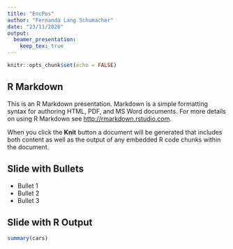 ```yaml
---
title: "EncPos"
author: "Fernanda Lang Schumacher"
date: "23/11/2020"
output: 
  beamer_presentation:
    keep_tex: true
---
```

```r
knitr::opts_chunk$set(echo = FALSE)
```

## R Markdown

<!-- https://garrettgman.github.io/rmarkdown/beamer_presentation_format.html -->

This is an R Markdown presentation. Markdown is a simple formatting syntax for authoring HTML, PDF, and MS Word documents. For more details on using R Markdown see <http://rmarkdown.rstudio.com>.

When you click the **Knit** button a document will be generated that includes both content as well as the output of any embedded R code chunks within the document.

## Slide with Bullets

- Bullet 1
- Bullet 2
- Bullet 3

## Slide with R Output

```r
summary(cars)
```

